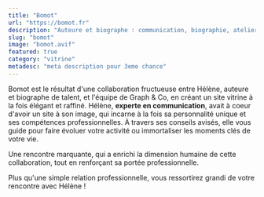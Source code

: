 ```yaml
---
title: "Bomot"
url: "https://bomot.fr"
description: "Auteure et biographe : communication, biographie, ateliers d'écriture"
slug: "bomot"
image: "bomot.avif"
featured: true
category: "vitrine"
metadesc: "meta description pour 3eme chance"
---
```


Bomot est le résultat d'une collaboration fructueuse entre Hélène, auteure et biographe de talent, et l'équipe de Graph & Co, en créant un site vitrine à la fois élégant et raffiné. Hélène, **experte en communication**, avait à coeur d'avoir un site à son image, qui incarne à la fois sa personnalité unique et ses compétences professionnelles. À travers ses conseils avisés, elle vous guide pour faire évoluer votre activité ou immortaliser les moments clés de votre vie.

Une rencontre marquante, qui a enrichi la dimension humaine de cette collaboration, tout en renforçant sa portée professionnelle.

Plus qu'une simple relation professionnelle, vous ressortirez grandi de votre rencontre avec Hélène !
